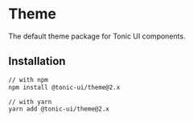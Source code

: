 # Theme

The default theme package for Tonic UI components.

## Installation

```bash
// with npm
npm install @tonic-ui/theme@2.x

// with yarn
yarn add @tonic-ui/theme@2.x
```

